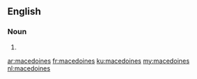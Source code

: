 ==English==

===Noun===
{{head|en|noun plural form}}

# {{plural of|macedoine|lang=en}}

[[ar:macedoines]]
[[fr:macedoines]]
[[ku:macedoines]]
[[my:macedoines]]
[[nl:macedoines]]